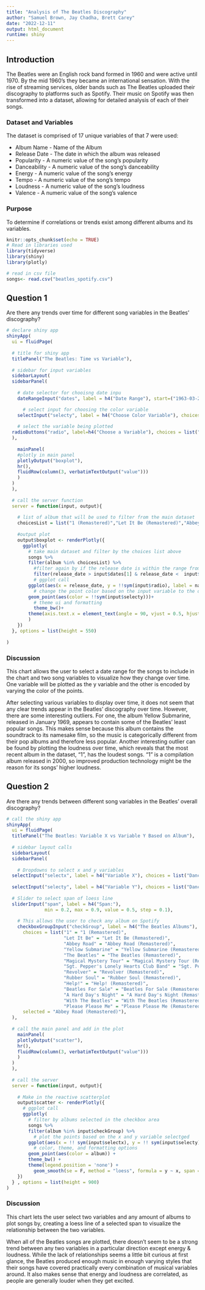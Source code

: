 ```yaml
---
title: "Analysis of The Beatles Discography"
author: "Samuel Brown, Jay Chadha, Brett Carey"
date: "2022-12-11"
output: html_document
runtime: shiny
---
```


## Introduction

The Beatles were an English rock band formed in 1960 and were active until 1970. By the mid 1960’s they became an international sensation. With the rise of streaming services, older bands such as The Beatles uploaded their discography to platforms such as Spotify. Their music on Spotify was then transformed into a dataset, allowing for detailed analysis of each of their songs.

### Dataset and Variables
The dataset is comprised of 17 unique variables of that 7 were used:

- Album Name - Name of the Album
- Release Date - The date in which the album was released
- Popularity - A numeric value of the song’s popularity
- Danceability - A numeric value of the song’s danceability
- Energy - A numeric value of the song’s energy
- Tempo - A numeric value of the song’s tempo
- Loudness - A numeric value of the song’s loudness
- Valence -  A numeric value of the song’s valence

### Purpose
To determine if correlations or trends exist among different albums and its variables. 


```r
knitr::opts_chunk$set(echo = TRUE)
# Read in libraries used
library(tidyverse)
library(shiny)
library(plotly)

# read in csv file
songs<- read.csv("beatles_spotify.csv")
```

## Question 1
Are there any trends over time for different song variables in the Beatles’ discography?

```r
# declare shiny app
shinyApp(
  ui = fluidPage(
  
  # title for shiny app
  titlePanel("The Beatles: Time vs Variable"),
  
  # sidebar for input variables
  sidebarLayout(
  sidebarPanel(
    
    # date selector for chooisng date inpu
    dateRangeInput("dates", label = h4("Date Range"), start=("1963-03-21")),

      # select input for choosing the color variable
    selectInput("selecty", label = h4("Choose Color Variable"), choices = list("Danceability" = "danceability", "Energy" = "energy", "Popularity" = "popularity","Loudness" = "loudness", "Tempo" = "tempo", "Valence"="valence"), selected = "danceability"),
  
    # select the variable being plotted
  radioButtons("radio", label=h4("Choose a Variable"), choices = list("Popularity"="popularity","Danceability"="danceability", "Energy"="energy","Tempo"="tempo", "Loudness"="loudness","Valence"="valence"), selected="popularity"),
  ),
  
    mainPanel(
    #plotly in main panel  
    plotlyOutput("boxplot"),
    hr(),
    fluidRow(column(3, verbatimTextOutput("value")))
    )
  )
  ),
  
  # call the server function
  server = function(input, output){
    
    # list of album that will be used to filter from the main dataset
    choicesList = list("1 (Remastered)","Let It Be (Remastered)","Abbey Road (Remastered)","Yellow Submarine (Remastered)","The Beatles (Remastered)","Magical Mystery Tour (Remastered)","Sgt. Pepper's Lonely Hearts Club Band (Remastered)","Revolver (Remastered)","Rubber Soul (Remastered)","Help! (Remastered)","Beatles For Sale (Remastered)","A Hard Day's Night (Remastered)","With The Beatles (Remastered)","Please Please Me (Remastered)")
    
    #output plot
    output$boxplot <- renderPlotly({
      ggplotly(
        # take main dataset and filter by the choices list above
        songs %>%
        filter(album %in% choicesList) %>%
          #filter again by if the release date is within the range from the input date range
          filter(release_date > input$dates[1] & release_date <  input$dates[2])%>%
          # ggplot call
        ggplot(aes(x = release_date, y = !!sym(input$radio), label = name)) +
          # change the point color based on the input variable to the dropdown
        geom_point(aes(color = !!sym(input$selecty)))+
          # theme ui and formatting
          theme_bw()+
        theme(axis.text.x = element_text(angle = 90, vjust = 0.5, hjust=1), axis.title.x = element_blank())
        )
    })
  }, options = list(height = 550)
  
)
```

### Discussion 

This chart allows the user to select a date range for the songs to include in the chart and two song variables to visualize how they change over time. One variable will be plotted as the y variable and the other is encoded by varying the color of the points.

After selecting various variables to display over time, it does not seem that any clear trends appear in the Beatles’ discography over time. However, there are some interesting outliers. For one, the album Yellow Submarine, released in January 1969, appears to contain some of the Beatles’ least popular songs. This makes sense because this album contains the soundtrack to its namesake film, so the music is categorically different from their pop albums and therefore less popular. Another interesting outlier can be found by plotting the loudness over time, which reveals that the most recent album in the dataset, “1”,  has the loudest songs. “1” is a compilation album released in 2000, so improved production technology might be the reason for its songs’ higher loudness.



## Question 2
Are there any trends between different song variables in the Beatles' overall discography? 

```r
# call the shiny app
shinyApp(
  ui = fluidPage(
  titlePanel("The Beatles: Variable X vs Variable Y Based on Album"),
  
  # sidebar layout calls
  sidebarLayout(
  sidebarPanel(
    
    # Dropdowns to select x and y variables
  selectInput("selectx", label = h4("Variable X"), choices = list("Danceability" = "danceability", "Energy" = "energy", "Popularity" = "popularity","Loudness" = "loudness", "Tempo" = "tempo"), selected = "danceability"),
  
  selectInput("selecty", label = h4("Variable Y"), choices = list("Danceability" = "danceability", "Energy" = "energy", "Popularity" = "popularity","Loudness" = "loudness", "Tempo" = "tempo"), selected = "tempo"),
  
  # Slider to select span of loess line
  sliderInput("span", label = h4("Span:"),
              min = 0.2, max = 0.9, value = 0.5, step = 0.1),
  
    # This allows the user to check any album on Spotify
    checkboxGroupInput("checkGroup", label = h4("The Beatles Albums"), 
      choices = list("1" = "1 (Remastered)",
                     "Let It Be" = "Let It Be (Remastered)",
                     "Abbey Road" = "Abbey Road (Remastered)",
                     "Yellow Submarine" = "Yellow Submarine (Remastered)",
                     "The Beatles" = "The Beatles (Remastered)",
                     "Magical Mystery Tour" = "Magical Mystery Tour (Remastered)",
                     "Sgt. Pepper's Lonely Hearts Club Band" = "Sgt. Pepper's Lonely Hearts Club Band (Remastered)",
                     "Revolver" = "Revolver (Remastered)",
                     "Rubber Soul" = "Rubber Soul (Remastered)",
                     "Help!" = "Help! (Remastered)",
                     "Beatles For Sale" = "Beatles For Sale (Remastered)",
                     "A Hard Day's Night" = "A Hard Day's Night (Remastered)",
                     "With The Beatles" = "With The Beatles (Remastered)",
                     "Please Please Me" = "Please Please Me (Remastered)"), 
      selected = "Abbey Road (Remastered)"),
  ),
    
  # call the main panel and add in the plot
    mainPanel(
    plotlyOutput("scatter"),
    hr(),
    fluidRow(column(3, verbatimTextOutput("value")))
    )
  )
  ),
  
  # call the server
  server = function(input, output){
    
    # Make in the reactive scatterplot
    output$scatter <- renderPlotly({
      # ggplot call
      ggplotly(
        # filter by albums selected in the checkbox area
        songs %>%
        filter(album %in% input$checkGroup) %>%
          # plot the points based on the x and y variable selectged
        ggplot(aes(x = !! sym(input$selectx), y = !! sym(input$selecty), label = name)) +
          # color, theme, and formatting options
        geom_point(aes(color = album)) +
        theme_bw() +
        theme(legend.position = 'none') +
          geom_smooth(se = F, method = "loess", formula = y ~ x, span = input$span))
    })
  } , options = list(height = 900)
)
```

### Discussion

This chart lets the user select two variables and any amount of albums to plot songs by, creating a loess line of a selected span to visualize the relationship between the two variables. 
	
When all of the Beatles songs are plotted, there doesn't seem to be a strong trend between any two variables in a particular direction except energy & loudness. While the lack of relationships seems a little bit curious at first glance, the Beatles produced enough music in enough varying styles that their songs have covered practically every combination of musical variables around. It also makes sense that energy and loudness are correlated, as people are generally louder when they get excited.  
     